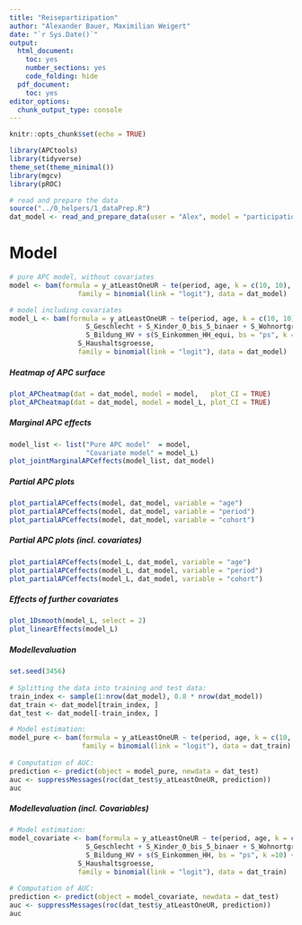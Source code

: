 ```yaml
---
title: "Reisepartizipation"
author: "Alexander Bauer, Maximilian Weigert"
date: "`r Sys.Date()`"
output:
  html_document:
    toc: yes
    number_sections: yes
    code_folding: hide
  pdf_document:
    toc: yes
editor_options: 
  chunk_output_type: console
---
```


```r
knitr::opts_chunk$set(echo = TRUE)

library(APCtools)
library(tidyverse)
theme_set(theme_minimal())
library(mgcv)
library(pROC)

# read and prepare the data
source("../0_helpers/1_dataPrep.R")
dat_model <- read_and_prepare_data(user = "Alex", model = "participation")
```

# Model
```r
# pure APC model, without covariates
model <- bam(formula = y_atLeastOneUR ~ te(period, age, k = c(10, 10), bs = "ps"),
                 family = binomial(link = "logit"), data = dat_model)

# model including covariates
model_L <- bam(formula = y_atLeastOneUR ~ te(period, age, k = c(10, 10), bs = "ps") +
                   S_Geschlecht + S_Kinder_0_bis_5_binaer + S_Wohnortgroesse +
                   S_Bildung_HV + s(S_Einkommen_HH_equi, bs = "ps", k =10) +
                 S_Haushaltsgroesse,
                 family = binomial(link = "logit"), data = dat_model)

```

##### Heatmap of APC surface 

```r
plot_APCheatmap(dat = dat_model, model = model,   plot_CI = TRUE)
plot_APCheatmap(dat = dat_model, model = model_L, plot_CI = TRUE)
```

##### Marginal APC effects

```r
model_list <- list("Pure APC model"  = model,
                   "Covariate model" = model_L)
plot_jointMarginalAPCeffects(model_list, dat_model)
```


##### Partial APC plots 
```r
plot_partialAPCeffects(model, dat_model, variable = "age")
plot_partialAPCeffects(model, dat_model, variable = "period")
plot_partialAPCeffects(model, dat_model, variable = "cohort")
```

##### Partial APC plots (incl. covariates)
```r
plot_partialAPCeffects(model_L, dat_model, variable = "age")
plot_partialAPCeffects(model_L, dat_model, variable = "period")
plot_partialAPCeffects(model_L, dat_model, variable = "cohort")
```


##### Effects of further covariates 
```r
plot_1Dsmooth(model_L, select = 2)
plot_linearEffects(model_L)
```


##### Modellevaluation 

```r
set.seed(3456)
  
# Splitting the data into training and test data:
train_index <- sample(1:nrow(dat_model), 0.8 * nrow(dat_model))
dat_train <- dat_model[train_index, ]
dat_test <- dat_model[-train_index, ]

# Model estimation:
model_pure <- bam(formula = y_atLeastOneUR ~ te(period, age, k = c(10, 10), bs = "ps"),
                  family = binomial(link = "logit"), data = dat_train)
  
# Computation of AUC:
prediction <- predict(object = model_pure, newdata = dat_test)
auc <- suppressMessages(roc(dat_test$y_atLeastOneUR, prediction))
auc 
```

##### Modellevaluation (incl. Covariables)

```r
# Model estimation:
model_covariate <- bam(formula = y_atLeastOneUR ~ te(period, age, k = c(10, 10), bs = "ps")+
                   S_Geschlecht + S_Kinder_0_bis_5_binaer + S_Wohnortgroesse +
                   S_Bildung_HV + s(S_Einkommen_HH, bs = "ps", k =10) +
                 S_Haushaltsgroesse,
                 family = binomial(link = "logit"), data = dat_train)
  
# Computation of AUC:
prediction <- predict(object = model_covariate, newdata = dat_test)
auc <- suppressMessages(roc(dat_test$y_atLeastOneUR, prediction))
auc 
```
